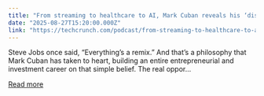 ```yaml
---
title: "From streaming to healthcare to AI, Mark Cuban reveals his ‘disruption formula’"
date: "2025-08-27T15:20:00.000Z"
link: "https://techcrunch.com/podcast/from-streaming-to-healthcare-to-ai-mark-cuban-reveals-his-disruption-formula/"
---
```


Steve Jobs once said, “Everything’s a remix.” And that’s a philosophy that Mark Cuban has taken to heart, building an entire entrepreneurial and investment career on that simple belief. The real oppor...

[Read more](https://techcrunch.com/podcast/from-streaming-to-healthcare-to-ai-mark-cuban-reveals-his-disruption-formula/)
